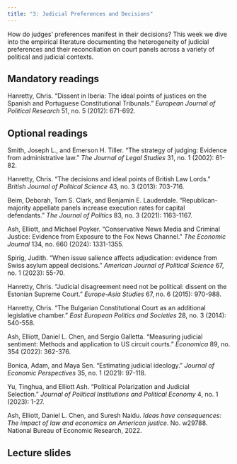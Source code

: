 ```yaml
---
title: "3: Judicial Preferences and Decisions"
---
```


How do judges' preferences manifest in their decisions? This week we dive into the empirical literature documenting the heterogeneity of judicial preferences and their reconciliation on court panels across a variety of political and judicial contexts.

## Mandatory readings

Hanretty, Chris. "Dissent in Iberia: The ideal points of justices on the Spanish and Portuguese Constitutional Tribunals." *European Journal of Political Research* 51, no. 5 (2012): 671-692.

## Optional readings

Smith, Joseph L., and Emerson H. Tiller. "The strategy of judging: Evidence from administrative law." *The Journal of Legal Studies* 31, no. 1 (2002): 61-82.

Hanretty, Chris. "The decisions and ideal points of British Law Lords." *British Journal of Political Science* 43, no. 3 (2013): 703-716.

Beim, Deborah, Tom S. Clark, and Benjamin E. Lauderdale. "Republican-majority appellate panels increase execution rates for capital defendants." *The Journal of Politics* 83, no. 3 (2021): 1163-1167.

Ash, Elliott, and Michael Poyker. "Conservative News Media and Criminal Justice: Evidence from Exposure to the Fox News Channel." *The Economic Journal* 134, no. 660 (2024): 1331-1355.

Spirig, Judith. "When issue salience affects adjudication: evidence from Swiss asylum appeal decisions." *American Journal of Political Science* 67, no. 1 (2023): 55-70.

Hanretty, Chris. "Judicial disagreement need not be political: dissent on the Estonian Supreme Court." *Europe-Asia Studies* 67, no. 6 (2015): 970-988.

Hanretty, Chris. "The Bulgarian Constitutional Court as an additional legislative chamber." *East European Politics and Societies* 28, no. 3 (2014): 540-558.

Ash, Elliott, Daniel L. Chen, and Sergio Galletta. "Measuring judicial sentiment: Methods and application to US circuit courts." *Economica* 89, no. 354 (2022): 362-376.

Bonica, Adam, and Maya Sen. "Estimating judicial ideology." *Journal of Economic Perspectives* 35, no. 1 (2021): 97-118.

Yu, Tinghua, and Elliott Ash. "Political Polarization and Judicial Selection." *Journal of Political Institutions and Political Economy* 4, no. 1 (2023): 1-27.

Ash, Elliott, Daniel L. Chen, and Suresh Naidu. *Ideas have consequences: The impact of law and economics on American justice*. No. w29788. National Bureau of Economic Research, 2022.

## Lecture slides

<!-- [Week 3](lectures/03-judicial-preferences.html) -->
